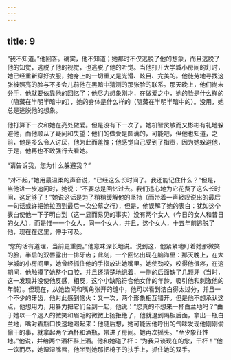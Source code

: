 ```yaml
---
---
---
```

title: 9
---



“我不知道。”他回答。确实，他不知道；她那时不仅逃脱了他的想象，而且逃脱了他的知觉，逃脱了他的视觉，也逃脱了他的听觉。当他打开大学城小房间的灯时，她已经重新穿好衣服，她身上的一切重又是光滑、炫目、完美的。他徒劳地寻找这张被照亮的脸与不多会儿前他在黑暗中猜测的那张脸的联系。那天晚上，他们尚未分手，他就要依靠他的回忆了：他尽力想象刚才，在做爱之中，她的脸是什么样的（隐藏在半明半暗中的），她的身体是什么样的（隐藏在半明半暗中的）。没用，她总是逃脱他的想象。

他打算下一次和她在亮处做爱。但是没有下一次了。她机智灵敏而又彬彬有礼地躲避他，而他顺从了疑问和失望：他们的做爱是圆满的，可能吧，但他也知道，之前，他是多么令人讨厌，他为此而羞愧；他感觉自己受到了指责，因为她躲避他，于是，他再也不敢强行去看她。

“请告诉我，您为什么躲避我？”

“对不起，”她用最温柔的声音说，“已经这么长时间了。我还能记住什么？”但是，当他进一步追问时，她说：“不要总是回忆过去。我们违心地为它花费了这么长时间，这足够了！”她说这话是为了稍稍缓解他的坚持（而带着一声轻叹说出的最后一句话或许把她拉回到最后一次公墓之行），但是，他误解了她的表白：犹如这个表白使他一下子明白到（这一显而易见的事实）没有两个女人（今日的女人和昔日的女人），而是惟一一个女人，同一个女人，并且，这个女人，十五年前逃脱了他，现在在这里，伸手可及。

“您的话有道理，当前更重要。”他意味深长地说。说到这，他紧紧地盯着她那微笑的脸，半启的双唇露出一排牙齿；此刻，一个回忆出现在脑海里：那天晚上，在大学城的小房间里，她曾经抓住他的手指放进她嘴里。她使劲咬，咬得他很疼，在这期间，他触摸了她整个口腔，并且还清楚地记着，一侧的后面缺了几颗牙（当时，这一发现并没使他反感，相反，这个小缺陷符合他女伴的年龄，吸引他和刺激他的年龄）。但现在，从她齿间和嘴角张开的缝中，他可以看到洁白得太过分，并且一个不少的牙齿，他对此感到恼火：又一次，两个形象相互错开。但是他不想承认这点，他想用力，用暴力把它们合到一起，他说：“您真的不想来一杯白兰地吗？”由于她以一个迷人的微笑和眉毛的微微上扬拒绝了，他就退到隔板后面，拿出一瓶白兰地，嘴对着瓶口快速地喝起来：他随后想，她可能因他呼出的气味发现他刚刚偷偷干的事，就拿起两个酒杯和酒瓶，带进了房间。她再次摇头。“至少象征性地。”他说，并给两个酒杯斟上酒。他和她碰了杯：“为我只谈现在的您，干杯！”他一饮而尽，她湿湿嘴唇，他坐到她那把椅子的扶手上，抓住她的双手。